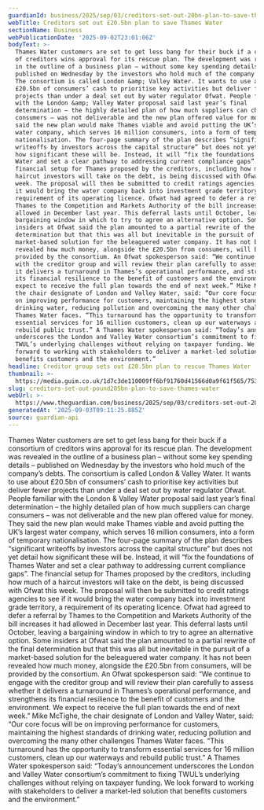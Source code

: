 ```yaml
---
guardianId: business/2025/sep/03/creditors-set-out-20bn-plan-to-save-thames-water
webTitle: Creditors set out £20.5bn plan to save Thames Water
sectionName: Business
webPublicationDate: '2025-09-02T23:01:06Z'
bodyText: >-
  Thames Water customers are set to get less bang for their buck if a consortium
  of creditors wins approval for its rescue plan. The development was revealed
  in the outline of a business plan – without some key spending details –
  published on Wednesday by the investors who hold much of the company’s debts.
  The consortium is called London &amp; Valley Water. It wants to use about
  £20.5bn of consumers’ cash to prioritise key activities but deliver fewer
  projects than under a deal set out by water regulator Ofwat. People familiar
  with the London &amp; Valley Water proposal said last year’s final
  determination – the highly detailed plan of how much suppliers can charge
  consumers – was not deliverable and the new plan offered value for money. They
  said the new plan would make Thames viable and avoid putting the UK’s largest
  water company, which serves 16 million consumers, into a form of temporary
  nationalisation. The four-page summary of the plan describes “significant
  writeoffs by investors across the capital structure” but does not yet detail
  how significant these will be. Instead, it will “fix the foundations of Thames
  Water and set a clear pathway to addressing current compliance gaps”. The
  financial setup for Thames proposed by the creditors, including how much of a
  haircut investors will take on the debt, is being discussed with Ofwat this
  week. The proposal will then be submitted to credit ratings agencies to see if
  it would bring the water company back into investment grade territory, a
  requirement of its operating licence. Ofwat had agreed to defer a referral by
  Thames to the Competition and Markets Authority of the bill increases it had
  allowed in December last year. This deferral lasts until October, leaving a
  bargaining window in which to try to agree an alternative option. Some
  insiders at Ofwat said the plan amounted to a partial rewrite of the final
  determination but that this was all but inevitable in the pursuit of a
  market-based solution for the beleaguered water company. It has not been
  revealed how much money, alongside the £20.5bn from consumers, will be
  provided by the consortium. An Ofwat spokesperson said: “We continue to engage
  with the creditor group and will review their plan carefully to assess whether
  it delivers a turnaround in Thames’s operational performance, and strengthens
  its financial resilience to the benefit of customers and the environment. We
  expect to receive the full plan towards the end of next week.” Mike McTighe,
  the chair designate of London and Valley Water, said: “Our core focus will be
  on improving performance for customers, maintaining the highest standards of
  drinking water, reducing pollution and overcoming the many other challenges
  Thames Water faces. “This turnaround has the opportunity to transform
  essential services for 16 million customers, clean up our waterways and
  rebuild public trust.” A Thames Water spokesperson said: “Today’s announcement
  underscores the London and Valley Water consortium’s commitment to fixing
  TWUL’s underlying challenges without relying on taxpayer funding. We look
  forward to working with stakeholders to deliver a market-led solution that
  benefits customers and the environment.”
headline: Creditor group sets out £20.5bn plan to rescue Thames Water
thumbnail: >-
  https://media.guim.co.uk/1d7c3de110009ff6bf91760d41566d0a9f61f565/753_0_6558_5248/500.jpg
slug: creditors-set-out-pound205bn-plan-to-save-thames-water
webUrl: >-
  https://www.theguardian.com/business/2025/sep/03/creditors-set-out-20bn-plan-to-save-thames-water
generatedAt: '2025-09-03T09:11:25.885Z'
source: guardian-api
---
```

Thames Water customers are set to get less bang for their buck if a consortium of creditors wins approval for its rescue plan. The development was revealed in the outline of a business plan – without some key spending details – published on Wednesday by the investors who hold much of the company’s debts. The consortium is called London &amp; Valley Water. It wants to use about £20.5bn of consumers’ cash to prioritise key activities but deliver fewer projects than under a deal set out by water regulator Ofwat. People familiar with the London &amp; Valley Water proposal said last year’s final determination – the highly detailed plan of how much suppliers can charge consumers – was not deliverable and the new plan offered value for money. They said the new plan would make Thames viable and avoid putting the UK’s largest water company, which serves 16 million consumers, into a form of temporary nationalisation. The four-page summary of the plan describes “significant writeoffs by investors across the capital structure” but does not yet detail how significant these will be. Instead, it will “fix the foundations of Thames Water and set a clear pathway to addressing current compliance gaps”. The financial setup for Thames proposed by the creditors, including how much of a haircut investors will take on the debt, is being discussed with Ofwat this week. The proposal will then be submitted to credit ratings agencies to see if it would bring the water company back into investment grade territory, a requirement of its operating licence. Ofwat had agreed to defer a referral by Thames to the Competition and Markets Authority of the bill increases it had allowed in December last year. This deferral lasts until October, leaving a bargaining window in which to try to agree an alternative option. Some insiders at Ofwat said the plan amounted to a partial rewrite of the final determination but that this was all but inevitable in the pursuit of a market-based solution for the beleaguered water company. It has not been revealed how much money, alongside the £20.5bn from consumers, will be provided by the consortium. An Ofwat spokesperson said: “We continue to engage with the creditor group and will review their plan carefully to assess whether it delivers a turnaround in Thames’s operational performance, and strengthens its financial resilience to the benefit of customers and the environment. We expect to receive the full plan towards the end of next week.” Mike McTighe, the chair designate of London and Valley Water, said: “Our core focus will be on improving performance for customers, maintaining the highest standards of drinking water, reducing pollution and overcoming the many other challenges Thames Water faces. “This turnaround has the opportunity to transform essential services for 16 million customers, clean up our waterways and rebuild public trust.” A Thames Water spokesperson said: “Today’s announcement underscores the London and Valley Water consortium’s commitment to fixing TWUL’s underlying challenges without relying on taxpayer funding. We look forward to working with stakeholders to deliver a market-led solution that benefits customers and the environment.”
